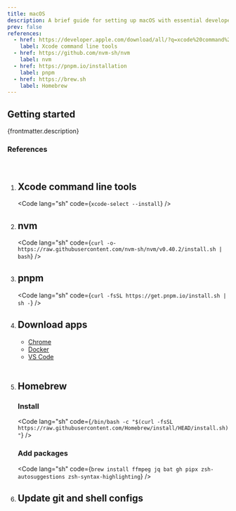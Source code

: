 ```yaml
---
title: macOS
description: A brief guide for setting up macOS with essential developer tools, including Xcode command line tools, nvm, pnpm and Homebrew. Follow step-by-step instructions to install, configure and update your development environment efficiently.
prev: false
references:
  - href: https://developer.apple.com/download/all/?q=xcode%20command%20line%20tools
    label: Xcode command line tools
  - href: https://github.com/nvm-sh/nvm
    label: nvm
  - href: https://pnpm.io/installation
    label: pnpm
  - href: https://brew.sh
    label: Homebrew
---
```



## Getting started

<p>{frontmatter.description}</p>

### References

<ReferenceLinks references={frontmatter.references} />

<br />

<Steps>

1. ## Xcode command line tools

   <Code lang="sh" code={`xcode-select --install`} />

2. ## nvm

   <Code lang="sh" code={`curl -o- https://raw.githubusercontent.com/nvm-sh/nvm/v0.40.2/install.sh | bash`} />

3. ## pnpm

   <Code lang="sh" code={`curl -fsSL https://get.pnpm.io/install.sh | sh -`} />

4. ## Download apps

   - [Chrome](https://www.google.com/chrome/dr/download)
   - [Docker](https://docs.docker.com/desktop/setup/install/mac-install/)
   - [VS Code](https://code.visualstudio.com/download)

   <br />

5. ## Homebrew

   ### Install

   <Code lang="sh" code={`/bin/bash -c "$(curl -fsSL https://raw.githubusercontent.com/Homebrew/install/HEAD/install.sh)"`} />

   ### Add packages

   <Code lang="sh" code={`brew install ffmpeg jq bat gh pipx zsh-autosuggestions zsh-syntax-highlighting`} />

6. ## Update git and shell configs

   <MacosDotfiles />

</Steps>
